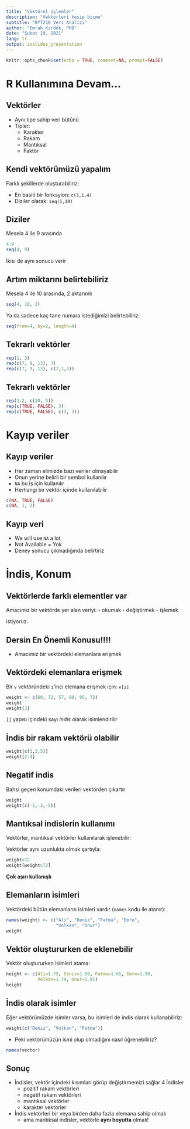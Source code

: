 ```yaml
---
title: "Vektörel işlemler"
description: "Vektörleri kesip biçme"
subtitle: "BYT210 Veri Analizi"
author: "Emrah Kırdök, PhD"
date: "Şubat 19, 2021"
lang: tr
output: ioslides_presentation
---
```


```r
knitr::opts_chunk$set(echo = TRUE, comment=NA, prompt=FALSE)
```

# R Kullanımına Devam...

## Vektörler

+ Aynı tipe sahip veri bütünü
+ Tipler:
    * Karakter
    * Rakam
    * Mantıksal
    * Faktör

## Kendi vektörümüzü yapalım

Farklı şekillerde oluşturabiliriz:

- En basiti bir fonksyion: `c(3,1,4)`
- Diziler olarak: `seq(1,10)`


## Diziler

Mesela 4 ile 9 arasında
```r
4:9
seq(4, 9)
```
İkisi de aynı sonucu verir

## Artım miktarını belirtebiliriz

Mesela 4 ile 10 arasında, 2 aktarımlı

```r
seq(4, 10, 2)
```

Ya da sadece kaç tane numara istediğimizi belirtebiliriz:

```r
seq(from=4, by=2, length=4)
```

## Tekrarlı vektörler

```r
rep(1, 3)
rep(c(7, 9, 13), 3)
rep(c(7, 9, 13), c(2,1,3))
```

## Tekrarlı vektörler

```r
rep(1:2, c(10, 5))
rep(c(TRUE, FALSE), 3)
rep(c(TRUE, FALSE), c(3, 3))
```

# Kayıp veriler

## Kayıp veriler

+ Her zaman elimizde bazı veriler olmayabilir
+ Onun yerine belirli bir sembol kullanılır
+ `NA` bu iş için kullanılır
+ Herhangi bir vektör içinde kullanılabilir

```r
c(NA, TRUE, FALSE)
c(NA, 1, 2)
```

## Kayıp veri

+ We will use `NA` a lot
+ Not Available = Yok
+ Deney sonucu çıkmadığında belirtiriz

# İndis, Konum

## Vektörlerde farklı elementler var

Amacımız bir vektörde yer alan veriyi:
- okumak
- değiştirmek
- işlemek

istiyoruz.

## **Dersin En Önemli Konusu!!!!**

- Amacımız bir vektördeki elemanlara erişmek

## Vektördeki elemanlara erişmek

Bir `v` vektöründeki `i`'inci elemana erişmek için: `v[i]`

```r
weight <- c(60, 72, 57, 90, 95, 72)
weight
weight[3]
```

`[]` yapısı içindeki sayı *indis* olarak isimlendirilir

## İndis bir rakam vektörü olabilir

```r
weight[c(1,3,5)]
weight[2:4]
```

## Negatif indis

Bahsi geçen konumdaki verileri vektörden çıkartır

```r
weight
weight[c(-1,-3,-5)]
```

## Mantıksal indislerin kullanımı

Vektörler, mantıksal vektörler kullanılarak işlenebilir:

Vektörler aynı uzunlukta olmak şartıyla:

```r
weight>72
weight[weight>72]
```

**Çok aşırı kullanışlı**

## Elemanların isimleri

Vektördeki bütün elemanların isimleri vardır (`names` kodu ile atanır):

```r
names(weight) <- c("Ali", "Deniz", "Fatma", "Emre",
                   "Volkan", "Onur")
weight
```

## Vektör oluştururken de eklenebilir

Vektör oluştururken isimleri atama:

```r
height <- c(Ali=1.75, Deniz=1.80, Fatma=1.65, Emre=1.90,
            Volkan=1.74, Onur=1.91)
height
```

## İndis olarak isimler

Eğer vektörümüzde isimler varsa, bu isimleri de indis olarak kullanabiliriz:

```r
weight[c("Deniz", "Volkan", "Fatma")]
```

+ Peki vektörümüzün ismi olup olmadığını nasıl öğrenebiliriz?

```r
names(vector)
```

## Sonuç

+ İndisler, vektör içindeki kısımları görüp değiştirmemizi sağlar
4 İndisler
    - pozitif rakam vektörleri
    - negatif rakam vektörleri
    - mantıksal vektörler
    - karakter vektörler
    
+ İndis vektörleri bir veya birden daha fazla elemana sahip olmalı
    - ama mantıksal indisler, vektörle **aynı boyutta** olmalı!
